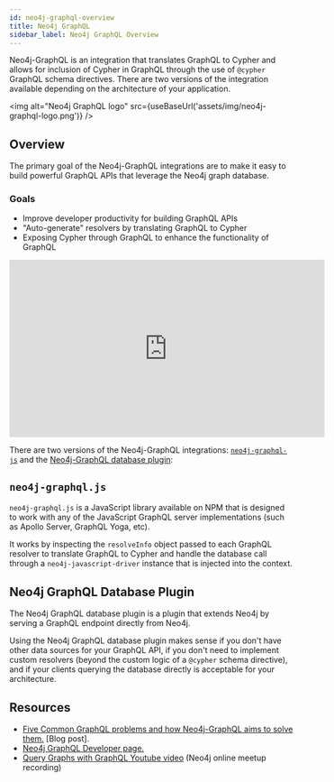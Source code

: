 ```yaml
---
id: neo4j-graphql-overview
title: Neo4j GraphQL
sidebar_label: Neo4j GraphQL Overview
---
```



Neo4j-GraphQL is an integration that translates GraphQL to Cypher and allows for inclusion of Cypher in GraphQL through the use of `@cypher` GraphQL schema directives. There are two versions of the integration available depending on the architecture of your application.

<img alt="Neo4j GraphQL logo" src={useBaseUrl('assets/img/neo4j-graphql-logo.png')} />

## Overview

The primary goal of the Neo4j-GraphQL integrations are to make it easy to build powerful GraphQL APIs that leverage the Neo4j graph database.

### Goals

- Improve developer productivity for building GraphQL APIs
- "Auto-generate" resolvers by translating GraphQL to Cypher
- Exposing Cypher through GraphQL to enhance the functionality of GraphQL

<iframe width="560" height="315" src="https://www.youtube.com/embed/YC0HIaby_zA" frameborder="0" allow="autoplay; encrypted-media" allowfullscreen></iframe>

There are two versions of the Neo4j-GraphQL integrations: [`neo4j-graphql-js`](neo4j-graphql-js.md) and the [Neo4j-GraphQL database plugin](neo4j-graphql-database-plugin.md):

## `neo4j-graphql.js`

`neo4j-graphql.js` is a JavaScript library available on NPM that is designed to work with any of the JavaScript GraphQL server implementations (such as Apollo Server, GraphQL Yoga, etc).

It works by inspecting the `resolveInfo` object passed to each GraphQL resolver to translate GraphQL to Cypher and handle the database call through a `neo4j-javascript-driver` instance that is injected into the context.

## Neo4j GraphQL Database Plugin

The Neo4j GraphQL database plugin is a plugin that extends Neo4j by serving a GraphQL endpoint directly from Neo4j.

Using the Neo4j GraphQL database plugin makes sense if you don't have other data sources for your GraphQL API, if you don't need to implement custom resolvers (beyond the custom logic of a `@cypher` schema directive), and if your clients querying the database directly is acceptable for your architecture.

## Resources

- [Five Common GraphQL problems and how Neo4j-GraphQL aims to solve them.](https://blog.grandstack.io/five-common-graphql-problems-and-how-neo4j-graphql-aims-to-solve-them-e9a8999c8d43) [Blog post].
- [Neo4j GraphQL Developer page.](https://neo4j.com/developer/graphql/)
- [Query Graphs with GraphQL Youtube video](https://www.youtube.com/watch?v=0EmZjheYv-U) (Neo4j online meetup recording)
